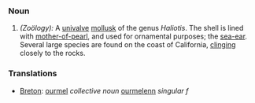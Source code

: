 ===Noun===
#''(Zoölogy):'' A [[univalve]] [[mollusk]] of the genus ''Haliotis''. The shell is lined with [[mother-of-pearl]], and used for ornamental purposes; the [[sea-ear]]. Several large species are found on the coast of California, [[clinging]] closely to the rocks.

===Translations===
*[[Breton]]: [[ourmel]] ''collective noun'' [[ourmelenn]] ''singular f''